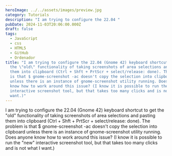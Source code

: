 ```yaml
---
heroImage: ../../assets/images/preview.jpg
category: Tutorials
description: "I am trying to configure the 22.04 "
pubDate: 2024-11-03T20:06:00.000Z
draft: false
tags:
  - JavaScript
  - css
  - HTML5
  - GitHub
  - Ordenador
title: "I am trying to configure the 22.04 (Gnome 42) keyboard shortcut to get
  the \"old\" functionality of taking screenshots of area selections and pasting
  them into clipboard (Ctrl + Shft + PrtScr + select/release: done). The problem
  is that $ gnome-screenshot -ac doesn't copy the selection into clipboard
  unless there is an instance of gnome-screenshot utility running. Does anyone
  know how to work around this issue? (I know it is possible to run the \"new\"
  interactive screenshot tool, but that takes too many clicks and is not what I
  want.)"
---
```

I am trying to configure the 22.04 (Gnome 42) keyboard shortcut to get the "old" functionality of taking screenshots of area selections and pasting them into clipboard (Ctrl + Shft + PrtScr + select/release: done). The problem is that $ gnome-screenshot -ac doesn't copy the selection into clipboard unless there is an instance of gnome-screenshot utility running. Does anyone know how to work around this issue? (I know it is possible to run the "new" interactive screenshot tool, but that takes too many clicks and is not what I want.)
